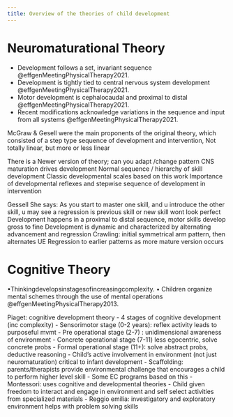 ```yaml
---
title: Overview of the theories of child development
---
```


# Neuromaturational Theory

- Development follows a set, invariant sequence @effgenMeetingPhysicalTherapy2021.
- Development is tightly tied to central nervous system development @effgenMeetingPhysicalTherapy2021.
- Motor development is cephalocaudal and proximal to distal @effgenMeetingPhysicalTherapy2021.
- Recent modifications acknowledge variations in the sequence and input from all systems @effgenMeetingPhysicalTherapy2021.

McGraw & Gesell were the main proponents of the original theory, which consisted of a step type sequence of development and intervention, Not totally linear, but more or less linear

There is a Newer version of theory; can you adapt /change pattern 
CNS maturation drives development
Normal sequence / hierarchy of skill development
Classic developmental scales based on this work
Importance of developmental reflexes and stepwise sequence of development in intervention


Gessell
She says: As you start to master one skill, and u introduce the other skill, u may see a regression is previous skill or new skill wont look perfect
Development happens in a proximal to distal sequence, motor skills develop gross to fine
Development is dynamic and characterized by alternating advancement and regression
Crawling: initial symmetrical arm pattern, then alternates UE
Regression to earlier patterns as more mature version occurs 


# Cognitive Theory

•Thinkingdevelopsinstagesofincreasingcomplexity. • Children organize mental schemes through the use of mental operations @effgenMeetingPhysicalTherapy2013.

Piaget: cognitive development theory
- 4 stages of cognitive development (inc complexity)
    - Sensorimotor stage (0-2 years): reflex activity leads to purposeful mvmt
    - Pre operational stage (2-7) : unidimensional awareness of environment
    - Concrete operational stage (7-11) less egocentric, solve concrete probs
    - Formal operational stage (11+): solve abstract probs, deductive reasoning
    - Child’s active involvement in environment (not just neuromaturation) critical to infant development
- Scaffolding: parents/therapists provide environmental challenge that encourages a child to perform higher level skill
- Some EC programs based on this
    - Montessori: uses cognitive and developmental theories
        - Child given freedom to interact and engage in environment and self select activities from specialized materials
    - Reggio emilia: investigatory and exploratory environment helps with problem solving skills
